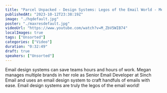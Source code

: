 ```yaml
---
title: "Parcel Unpacked - Design Systems: Legos of the Email World - Megan Boshuyzen"
publishedAt: "2023-10-12T23:38:19Z"
image: "./hqdefault.jpg"
poster: "./maxresdefault.jpg"
videoUrl: "https://www.youtube.com/watch?v=M_ZbV5WIB74"
localImages: true
tags: ["Unsorted"]
categories: ["Video"]
duration: "0:32:49"
draft: true
speakers: ["Unsorted"]
---
```

Email design systems can save teams hours and hours of work. Megan manages multiple brands in her role as Senior Email Developer at Sinch Email and uses an email design system to craft handfuls of emails with ease. Email design systems are truly the legos of the email world!
